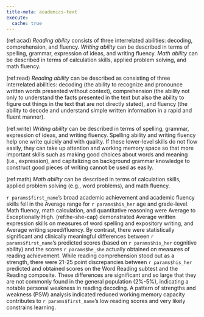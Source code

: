 ```yaml
---
title-meta: academics-text
execute:
  cache: true
---
```


<!-- ## Academics -->

(ref:acad) _Reading ability_ consists of three interrelated abilities: decoding,
comprehension, and fluency. _Writing ability_ can be described in terms of
spelling, grammar, expression of ideas, and writing fluency. _Math ability_ can
be described in terms of calculation skills, applied problem solving, and math
fluency.

(ref:read) _Reading ability_ can be described as consisting of three
interrelated abilities: decoding (the ability to recognize and pronounce written
words presented without context), comprehension (the ability not only to
understand the facts presented in the text but also the ability to figure out
things in the text that are not directly stated), and fluency (the ability to
decode and understand simple written information in a rapid and fluent manner).

(ref:write) _Writing ability_ can be described in terms of spelling, grammar,
expression of ideas, and writing fluency. Spelling ability and writing fluency
help one write quickly and with quality. If these lower-level skills do not flow
easily, they can take up attention and working memory space so that more
important skills such as making good choices about words and meaning (i.e.,
expression), and capitalizing on background grammar knowledge to construct good
pieces of writing cannot be used as easily.

(ref:math) _Math ability_ can be described in terms of calculation skills,
applied problem solving (e.g., word problems), and math fluency.

`r params$first_name`'s broad academic achievement and academic fluency skills fell
in the Average range for `r params$his_her` age and grade-level. Math fluency, math
calculation, and quantitative reasoning were Average to Exceptionally High.
(ref:he-she-cap) demonstrated Average written expression skills on measures of
word spelling and expository writing, and Average writing speed/fluency. By
contrast, there were statistically significant and clinically meaningful
differences between `r params$first_name`'s predicted scores (based on `r params$his_her`
cognitive ability) and the scores `r params$he_she` actually obtained on measures of
reading achievement. While reading comprehension stood out as a strength, there
were 21-25 point discrepancies between `r params$his_her` predicted and obtained
scores on the Word Reading subtest and the Reading composite. These differences
are significant and so large that they are not commonly found in the general
population (2%-5%), indicating a notable personal weakness in reading decoding.
A pattern of strengths and weakness (PSW) analysis indicated reduced working
memory capacity contributes to `r params$first_name`'s low reading scores and very
likely constrains learning.

<!-- Glue -->
